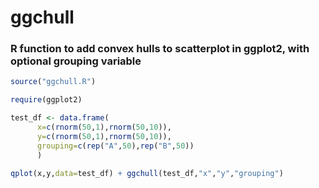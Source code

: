 ggchull
========================================================

### R function to add convex hulls to scatterplot in ggplot2, with optional grouping variable

```r
source("ggchull.R")

require(ggplot2)

test_df <- data.frame(
      x=c(rnorm(50,1),rnorm(50,10)),
      y=c(rnorm(50,1),rnorm(50,10)),
      grouping=c(rep("A",50),rep("B",50))
      )

qplot(x,y,data=test_df) + ggchull(test_df,"x","y","grouping")

```
